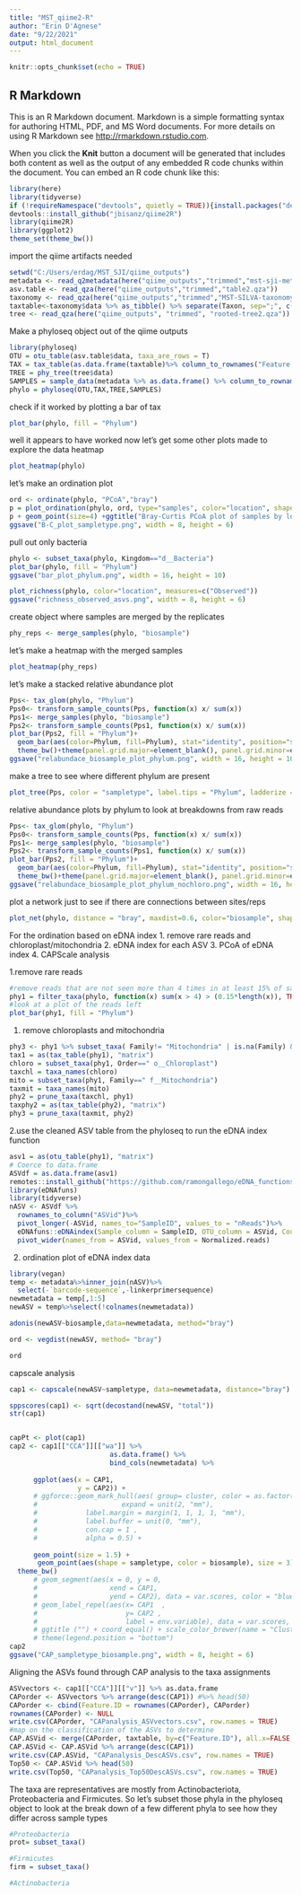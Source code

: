 ---
title: "MST_qiime2-R"
author: "Erin D'Agnese"
date: "9/22/2021"
output: html_document
---

```{r setup, include=FALSE}
knitr::opts_chunk$set(echo = TRUE)
```

## R Markdown

This is an R Markdown document. Markdown is a simple formatting syntax for authoring HTML, PDF, and MS Word documents. For more details on using R Markdown see <http://rmarkdown.rstudio.com>.

When you click the **Knit** button a document will be generated that includes both content as well as the output of any embedded R code chunks within the document. You can embed an R code chunk like this:

```{r load packages for importing data}
library(here)
library(tidyverse)
if (!requireNamespace("devtools", quietly = TRUE)){install.packages("devtools")}
devtools::install_github("jbisanz/qiime2R")
library(qiime2R)
library(ggplot2)
theme_set(theme_bw())
```

import the qiime artifacts needed
```{r import data from qiime outputs}
setwd("C:/Users/erdag/MST_SJI/qiime_outputs")
metadata <- read_q2metadata(here("qiime_outputs","trimmed","mst-sji-metadata.tsv"))
asv.table <- read_qza(here("qiime_outputs","trimmed","table2.qza"))
taxonomy <- read_qza(here("qiime_outputs","trimmed","MST-SILVA-taxonomy.qza"))
taxtable<-taxonomy$data %>% as_tibble() %>% separate(Taxon, sep=";", c("Kingdom","Phylum","Class","Order","Family","Genus","Species")) #convert the table into a tabular split version
tree <- read_qza(here("qiime_outputs", "trimmed", "rooted-tree2.qza"))
```

Make a phyloseq object out of the qiime outputs
```{r make a phyloseq object}
library(phyloseq)
OTU = otu_table(asv.table$data, taxa_are_rows = T)
TAX = tax_table(as.data.frame(taxtable)%>% column_to_rownames("Feature.ID")%>% as.matrix("Taxon"))
TREE = phy_tree(tree$data)
SAMPLES = sample_data(metadata %>% as.data.frame() %>% column_to_rownames("SampleID"))
phylo = phyloseq(OTU,TAX,TREE,SAMPLES)
```

check if it worked by plotting a bar of tax
```{r bar plot check}
plot_bar(phylo, fill = "Phylum")
```
well it appears to have worked now let's get some other plots made to explore the data
heatmap
```{r heatmap 1}
plot_heatmap(phylo)
```
let's make an ordination plot
```{r}
ord <- ordinate(phylo, "PCoA","bray")
p = plot_ordination(phylo, ord, type="samples", color="location", shape="sampletype")
p + geom_point(size=4) +ggtitle("Bray-Curtis PCoA plot of samples by location and type")
ggsave("B-C_plot_sampletype.png", width = 8, height = 6)
```

pull out only bacteria
```{r remove the archea}
phylo <- subset_taxa(phylo, Kingdom=="d__Bacteria")
plot_bar(phylo, fill = "Phylum")
ggsave("bar_plot_phylum.png", width = 16, height = 10)
```


```{r richness}
plot_richness(phylo, color="location", measures=c("Observed"))
ggsave("richness_observed_asvs.png", width = 8, height = 6)
```
create object where samples are merged by the replicates
```{r merge samples from bio reps}
phy_reps <- merge_samples(phylo, "biosample")
```

let's make a heatmap with the merged samples
```{r  heatmap merged}
plot_heatmap(phy_reps)
```

let's make a stacked relative abundance plot
```{r}
Pps<- tax_glom(phylo, "Phylum")
Pps0<- transform_sample_counts(Pps, function(x) x/ sum(x))
Pps1<- merge_samples(phylo, "biosample")
Pps2<- transform_sample_counts(Pps1, function(x) x/ sum(x))
plot_bar(Pps2, fill = "Phylum")+
  geom_bar(aes(color=Phylum, fill=Phylum), stat="identity", position="stack")+
  theme_bw()+theme(panel.grid.major=element_blank(), panel.grid.minor=element_blank())
ggsave("relabundace_biosample_plot_phylum.png", width = 16, height = 10)
```

make a tree to see where different phylum are present
```{r}
plot_tree(Pps, color = "sampletype", label.tips = "Phylum", ladderize = "left", justify = "left" , size = "Abundance")
```
relative abundance plots by phylum to look at breakdowns from raw reads
```{r}
Pps<- tax_glom(phylo, "Phylum")
Pps0<- transform_sample_counts(Pps, function(x) x/ sum(x))
Pps1<- merge_samples(phylo, "biosample")
Pps2<- transform_sample_counts(Pps1, function(x) x/ sum(x))
plot_bar(Pps2, fill = "Phylum")+
  geom_bar(aes(color=Phylum, fill=Phylum), stat="identity", position="stack")+
  theme_bw()+theme(panel.grid.major=element_blank(), panel.grid.minor=element_blank())
ggsave("relabundace_biosample_plot_phylum_nochloro.png", width = 16, height = 10)
```


plot a network just to see if there are connections between sites/reps
```{r}
plot_net(phylo, distance = "bray", maxdist=0.6, color="biosample", shape="sampletype")
```



For the ordination based on eDNA index
1. remove rare reads and chloroplast/mitochondria
2. eDNA index for each ASV
3. PCoA of eDNA index
4. CAPScale analysis 



1.remove rare reads
```{r remove rare reads}
#remove reads that are not seen more than 4 times in at least 15% of samples
phy1 = filter_taxa(phylo, function(x) sum(x > 4) > (0.15*length(x)), TRUE)
#look at a plot of the reads left
plot_bar(phy1, fill = "Phylum")
```

1. remove chloroplasts and mitochondria
```{r}
phy3 <- phy1 %>% subset_taxa( Family!= "Mitochondria" | is.na(Family) & Order!="Chloroplast" | is.na(Order) )
tax1 = as(tax_table(phy1), "matrix")
chloro = subset_taxa(phy1, Order==" o__Chloroplast")
taxchl = taxa_names(chloro)
mito = subset_taxa(phy1, Family==" f__Mitochondria")
taxmit = taxa_names(mito)
phy2 = prune_taxa(taxchl, phy1)
taxphy2 = as(tax_table(phy2), "matrix")
phy3 = prune_taxa(taxmit, phy2) 
```


2.use the cleaned ASV table from the phyloseq to run the eDNA index function
```{r}
asv1 = as(otu_table(phy1), "matrix")
# Coerce to data.frame
ASVdf = as.data.frame(asv1)
remotes::install_github("https://github.com/ramongallego/eDNA_functions")
library(eDNAfuns)
library(tidyverse)
nASV <- ASVdf %>% 
  rownames_to_column("ASVid")%>%
  pivot_longer(-ASVid, names_to="SampleID", values_to = "nReads")%>%
  eDNAfuns::eDNAindex(Sample_column = SampleID, OTU_column = ASVid, Counts_column = nReads)%>%
  pivot_wider(names_from = ASVid, values_from = Normalized.reads)
```

2. ordination plot of eDNA index data
```{r}
library(vegan)
temp <- metadata%>%inner_join(nASV)%>%
  select(-`barcode-sequence`,-linkerprimersequence)
newmetadata = temp[,1:5]
newASV = temp%>%select(!colnames(newmetadata))

adonis(newASV~biosample,data=newmetadata, method="bray")

ord <- vegdist(newASV, method= "bray")

ord

```


capscale analysis
```{r}  

cap1 <- capscale(newASV~sampletype, data=newmetadata, distance="bray")

sppscores(cap1) <- sqrt(decostand(newASV, "total"))
str(cap1)


capPt <- plot(cap1)
cap2 <- cap1[["CCA"]][["wa"]] %>%
                         as.data.frame() %>%
                         bind_cols(newmetadata) %>% 
   
      ggplot(aes(x = CAP1,
                 y = CAP2)) +
      # ggforce::geom_mark_hull(aes( group= cluster, color = as.factor(cluster),label = as.factor(cluster), fill = as.factor(cluster)),
      #                     expand = unit(2, "mm"),
      #            label.margin = margin(1, 1, 1, 1, "mm"),
      #            label.buffer = unit(0, "mm"),
      #            con.cap = 1 ,
      #            alpha = 0.5) +
     
      geom_point(size = 1.5) +
       geom_point(aes(shape = sampletype, color = biosample), size = 3) +
  theme_bw()
      # geom_segment(aes(x = 0, y = 0,
      #                  xend = CAP1,
      #                  yend = CAP2), data = var.scores, color = "blue", arrow = arrow(length = unit(0.1,"cm"))) +
      # geom_label_repel(aes(x= CAP1  ,
      #                      y= CAP2 ,
      #                      label = env.variable), data = var.scores, fill = "pink", alpha = 0.75) +
      # ggtitle ("") + coord_equal() + scale_color_brewer(name = "Cluster", palette = "Set2") + scale_fill_brewer(name = "Cluster",palette = "Set2") +
      # theme(legend.position = "bottom")
cap2
ggsave("CAP_sampletype_biosample.png", width = 8, height = 6)      
```

Aligning the ASVs found through CAP analysis to the taxa assignments 
```{r}
ASVvectors <- cap1[["CCA"]][["v"]] %>% as.data.frame 
CAPorder <- ASVvectors %>% arrange(desc(CAP1)) #%>% head(50)
CAPorder <- cbind(Feature.ID = rownames(CAPorder), CAPorder)
rownames(CAPorder) <- NULL
write.csv(CAPorder, "CAPanalysis_ASVvectors.csv", row.names = TRUE)
#map on the classification of the ASVs to determine
CAP.ASVid <- merge(CAPorder, taxtable, by=c("Feature.ID"), all.x=FALSE, all.y=TRUE)
CAP.ASVid <- CAP.ASVid %>% arrange(desc(CAP1))
write.csv(CAP.ASVid, "CAPanalysis_DescASVs.csv", row.names = TRUE)
Top50 <- CAP.ASVid %>% head(50)
write.csv(Top50, "CAPanalysis_Top50DescASVs.csv", row.names = TRUE)

```
The taxa are representatives are mostly from Actinobacteriota, Proteobacteria
and Firmicutes. So let's subset those phyla in the phyloseq object to look at the break down of a few different phyla to see how they differ across sample types
```{r}
#Proteobacteria
prot= subset_taxa()

#Firmicutes
firm = subset_taxa()

#Actinobacteria
```
